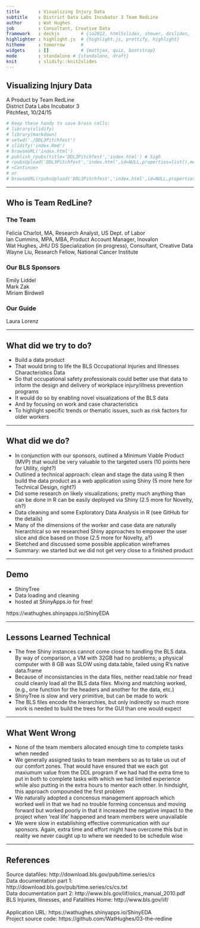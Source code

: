 ```yaml
---
title       : Visualizing Injury Data
subtitle    : District Data Labs Incubator 3 Team RedLine
author      : Wat Hughes
job         : Consultant, Creative Data
framework   : deckjs        # {io2012, html5slides, shower, dzslides, ...}
highlighter : highlight.js  # {highlight.js, prettify, highlight}
hitheme     : tomorrow      # 
widgets     : []            # {mathjax, quiz, bootstrap}
mode        : standalone # {standalone, draft}
knit        : slidify::knit2slides
---
```


## Visualizing Injury Data

A Product by Team RedLine
<br>
District Data Labs Incubator 3
<br>
Pitchfest, 10/24/15

```r
# Keep these handy to save brain cells:
# library(slidify)
# library(markdown)
# setwd('./DDL3Pitchfest')
# slidify('index.Rmd')
# browseURL('index.html')
# publish_rpubs(title='DDL3Pitchfest','index.html') # Sigh
# rpubsUpload('DDL3Pitchfest','index.html',id=NULL,properties=list(),method=getOption('rpubs.upload.method','internal'))
# <Continue>
# or
# browseURL(rpubsUpload('DDL3Pitchfest','index.html',id=NULL,properties=list(),method=getOption('rpubs.upload.method','internal'))$continueUrl)
```


---


## Who is Team RedLine?

<h3>The Team</h3>
Felicia Charlot, MA, Research Analyst, US Dept. of Labor
<br>
Ian Cummins, MPA, MBA, Product Account Manager, Inovalon
<br>
Wat Hughes, JHU DS Specialization (in progress), Consultant, Creative Data
<br>
Wayne Liu, Research Fellow, National Cancer Institute
<h3>Our BLS Sponsors</h3>
Emily Liddel
<br>
Mark Zak
<br>
Miriam Birdwell
<h3>Our Guide</h3>
Laura Lorenz

---


## What did we try to do?


- Build a data product
<br>
- That would bring to life the BLS Occupational Injuries and Illnesses Characteristics Data
<br>
- So that occupational safety professionals could better use that data to inform the design and delivery of workplace injury/illness prevention programs
<br>
- It would do so by enabling novel visualizations of the BLS data
<br>
- And by focusing on work and case characteristics
<br>
- To highlight specific trends or thematic issues, such as risk factors for older workers


---


## What did we do?

- In conjunction with our sponsors, outlined a Minimum Viable Product (MVP) that would be very valuable to the targeted users (10 points here for Utility, right?)
<br>
- Outlined a technical approach: clean and stage the data using R then build the data product as a web application using Shiny (5 more here for Technical Design, right?)
<br>
- Did some research on likely visualizations; pretty much anything than can be done in R can be easily deployed via Shiny (2.5 more for Novelty, eh?)
<br>
- Data cleaning and some Exploratory Data Analysis in R (see GitHub for the details)
<br>
- Many of the dimensions of the worker and case data are naturally hierarchical so we researched Shiny approaches to empower the user slice and dice based on those (2.5 more for Novelty, a?)
<br>
- Sketched and discussed some possible application wireframes
<br>
- Summary: we started but we did not get very close to a finished product


---


## Demo

- ShinyTree
<br>
- Data loading and cleaning
<br>
- hosted at ShinyApps.io for free!

https://wathughes.shinyapps.io/ShinyEDA


---


## Lessons Learned Technical

- The free Shiny instances cannot come close to handling the BLS data. By way of comparison, a VM with 32GB had no problems; a physical computer with 8 GB was SLOW using data.table, failed using R's native data.frame
<br>
- Because of inconsistancies in the data files, neither read.table nor fread could cleanly load all the BLS data files. Mixing and matching worked, (e.g., one function for the headers and another for the data, etc.)
<br>
- ShinyTree is slow and very primitive, but can be made to work
<br>
- The BLS files encode the hierarchies, but only indirectly so much more work is needed to build the trees for the GUI than one would expect


---


## What Went Wrong

- None of the team members allocated enough time to complete tasks when needed
<br>
- We generally assigned tasks to team members so as to take us out of our comfort zones. That would have ensured that we each got maxiumum value from the DDL program if we had had the extra time to put in both to complete tasks with which we had limited experience while also putting in the extra hours to mentor each other. In hindsight, this approach compounded the first problem
<br>
- We naturally adopted a concensus management approach which worked well in that we had no trouble forming concensus and moving forward but worked poorly in that it increased the negative impact to the project when 'real life' happened and team members were unavailable
<br>
- We were slow in establishing effective communication with our sponsors. Again, extra time and effort might have overcome this but in reality we never caught up to where we needed to be schedule wise

--- 


## References

Source datafiles: http://download.bls.gov/pub/time.series/cs
<br>
Data documentation part 1: http://download.bls.gov/pub/time.series/cs/cs.txt 
<br>
Data documentation part 2: http://www.bls.gov/iif/oiics_manual_2010.pdf
<br>
BLS Injuries, Illnesses, and Fatalities Home: http://www.bls.gov/iif/
<br>
<br>
Application URL: https://wathughes.shinyapps.io/ShinyEDA
<br>
Project source code: https://github.com/WatHughes/03-the-redline
